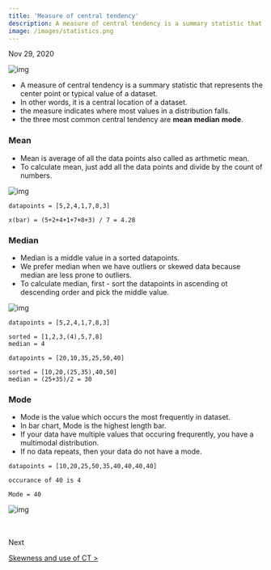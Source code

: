 ```yaml
---
title: 'Measure of central tendency'
description: A measure of central tendency is a summary statistic that represents the center point or typical value of a dataset.
image: /images/statistics.png
---
```

Nov 29, 2020

![img](https://i.imgur.com/rZYxPff.png)

- A measure of central tendency is a summary statistic that represents the center point or typical value of a dataset.
- In other words, it is a central location of a dataset.
- the measure indicates where most values in a distribution falls.
- the three most common central tendency are **mean** **median** **mode**.

### Mean

- Mean is average of all the data points also called as arthmetic mean.
- To calculate mean, just add all the data points and divide by the count of numbers.

![img](https://i.imgur.com/HXN3Fz4.png)


```mdx title=Mean highlight={3-4}
datapoints = [5,2,4,1,7,8,3]

x(bar) = (5+2+4+1+7+8+3) / 7 = 4.28
```

### Median   

- Median is a middle value in a sorted datapoints.
- We prefer median when we have outliers or skewed data because median are less prone to outliers.
- To calculate median, first - sort the datapoints in ascending ot descending order and pick the middle value.

![img](https://i.imgur.com/pDXCIhY.jpg)


```mdx title=Odd highlight={3-5}
datapoints = [5,2,4,1,7,8,3]

sorted = [1,2,3,(4),5,7,8]
median = 4
```

```mdx title=Even highlight={3-5}
datapoints = [20,10,35,25,50,40]

sorted = [10,20,(25,35),40,50]
median = (25+35)/2 = 30  
```

### Mode 

- Mode is the value which occurs the most frequently in dataset.
- In bar chart, Mode is the highest length bar.
- If your data have multiple values that occuring frequrently, you have a multimodal distribution.
- If no data repeats, then your data do not have a mode.

```mdx title=Mode highlight={3-5}
datapoints = [10,20,25,50,35,40,40,40,40]

occurance of 40 is 4

Mode = 40
```

![img](https://i.imgur.com/mhTmLjx.png)

<br />
<br />
Next

[Skewness and use of CT >](/notes/stats/skewness-with-use-of-central-tendency)